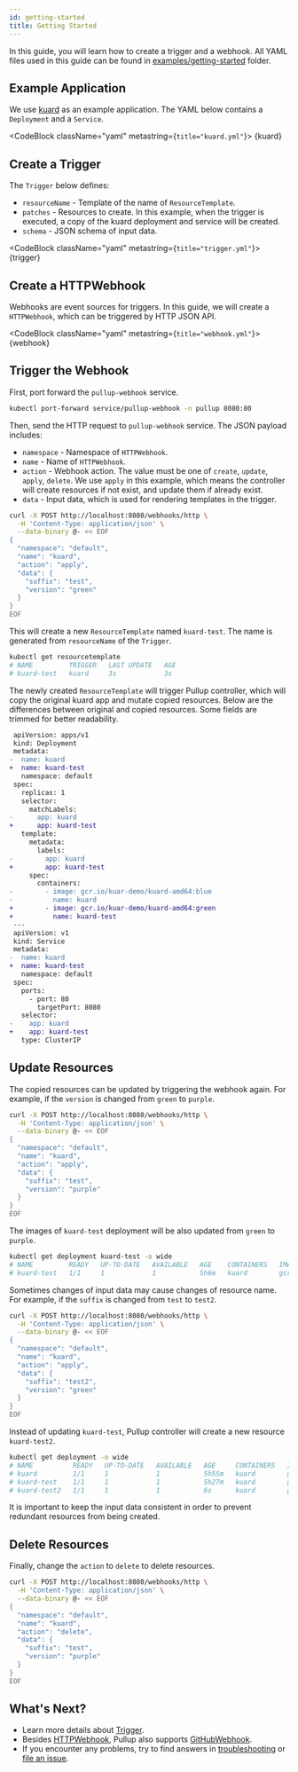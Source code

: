 ```yaml
---
id: getting-started
title: Getting Started
---
```



In this guide, you will learn how to create a trigger and a webhook. All YAML files used in this guide can be found in [examples/getting-started](https://github.com/tommy351/pullup/tree/master/examples/getting-started) folder.

## Example Application

We use [kuard](https://github.com/kubernetes-up-and-running/kuard) as an example application. The YAML below contains a `Deployment` and a `Service`.


<CodeBlock className="yaml" metastring={`title="kuard.yml"`}>
  {kuard}
</CodeBlock>

## Create a Trigger

The `Trigger` below defines:

- `resourceName` - Template of the name of `ResourceTemplate`.
- `patches` - Resources to create. In this example, when the trigger is executed, a copy of the kuard deployment and service will be created.
- `schema` - JSON schema of input data.


<CodeBlock className="yaml" metastring={`title="trigger.yml"`}>
  {trigger}
</CodeBlock>

## Create a HTTPWebhook

Webhooks are event sources for triggers. In this guide, we will create a `HTTPWebhook`, which can be triggered by HTTP JSON API.


<CodeBlock className="yaml" metastring={`title="webhook.yml"`}>
  {webhook}
</CodeBlock>

## Trigger the Webhook

First, port forward the `pullup-webhook` service.

```bash
kubectl port-forward service/pullup-webhook -n pullup 8080:80
```

Then, send the HTTP request to `pullup-webhook` service. The JSON payload includes:

- `namespace` - Namespace of `HTTPWebhook`.
- `name` - Name of `HTTPWebhook`.
- `action` - Webhook action. The value must be one of `create`, `update`, `apply`, `delete`. We use `apply` in this example, which means the controller will create resources if not exist, and update them if already exist.
- `data` - Input data, which is used for rendering templates in the trigger.

```bash
curl -X POST http://localhost:8080/webhooks/http \
  -H 'Content-Type: application/json' \
  --data-binary @- << EOF
{
  "namespace": "default",
  "name": "kuard",
  "action": "apply",
  "data": {
    "suffix": "test",
    "version": "green"
  }
}
EOF
```

This will create a new `ResourceTemplate` named `kuard-test`. The name is generated from `resourceName` of the `Trigger`.

```bash
kubectl get resourcetemplate
# NAME         TRIGGER   LAST UPDATE   AGE
# kuard-test   kuard     3s            3s
```

The newly created `ResourceTemplate` will trigger Pullup controller, which will copy the original kuard app and mutate copied resources. Below are the differences between original and copied resources. Some fields are trimmed for better readability.

```diff
 apiVersion: apps/v1
 kind: Deployment
 metadata:
-  name: kuard
+  name: kuard-test
   namespace: default
 spec:
   replicas: 1
   selector:
     matchLabels:
-      app: kuard
+      app: kuard-test
   template:
     metadata:
       labels:
-        app: kuard
+        app: kuard-test
     spec:
       containers:
-        - image: gcr.io/kuar-demo/kuard-amd64:blue
-          name: kuard
+        - image: gcr.io/kuar-demo/kuard-amd64:green
+          name: kuard-test
 ---
 apiVersion: v1
 kind: Service
 metadata:
-  name: kuard
+  name: kuard-test
   namespace: default
 spec:
   ports:
     - port: 80
       targetPort: 8080
   selector:
-    app: kuard
+    app: kuard-test
   type: ClusterIP
```

## Update Resources

The copied resources can be updated by triggering the webhook again. For example, if the `version` is changed from `green` to `purple`.

```bash {10}
curl -X POST http://localhost:8080/webhooks/http \
  -H 'Content-Type: application/json' \
  --data-binary @- << EOF
{
  "namespace": "default",
  "name": "kuard",
  "action": "apply",
  "data": {
    "suffix": "test",
    "version": "purple"
  }
}
EOF
```

The images of `kuard-test` deployment will be also updated from `green` to `purple`.

```bash
kubectl get deployment kuard-test -o wide
# NAME         READY   UP-TO-DATE   AVAILABLE   AGE    CONTAINERS   IMAGES                                SELECTOR
# kuard-test   1/1     1            1           5h6m   kuard        gcr.io/kuar-demo/kuard-amd64:purple   app=kuard-test
```

Sometimes changes of input data may cause changes of resource name. For example, if the `suffix` is changed from `test` to `test2`.

```bash {9}
curl -X POST http://localhost:8080/webhooks/http \
  -H 'Content-Type: application/json' \
  --data-binary @- << EOF
{
  "namespace": "default",
  "name": "kuard",
  "action": "apply",
  "data": {
    "suffix": "test2",
    "version": "green"
  }
}
EOF
```

Instead of updating `kuard-test`, Pullup controller will create a new resource `kuard-test2`.

```bash
kubectl get deployment -o wide
# NAME          READY   UP-TO-DATE   AVAILABLE   AGE     CONTAINERS   IMAGES                               SELECTOR
# kuard         1/1     1            1           5h55m   kuard        gcr.io/kuar-demo/kuard-amd64:blue    app=kuard
# kuard-test    1/1     1            1           5h27m   kuard        gcr.io/kuar-demo/kuard-amd64:green   app=kuard-test
# kuard-test2   1/1     1            1           6s      kuard        gcr.io/kuar-demo/kuard-amd64:green   app=kuard-test2
```

It is important to keep the input data consistent in order to prevent redundant resources from being created.

## Delete Resources

Finally, change the `action` to `delete` to delete resources.

```bash {7}
curl -X POST http://localhost:8080/webhooks/http \
  -H 'Content-Type: application/json' \
  --data-binary @- << EOF
{
  "namespace": "default",
  "name": "kuard",
  "action": "delete",
  "data": {
    "suffix": "test",
    "version": "purple"
  }
}
EOF
```

## What's Next?

- Learn more details about [Trigger](trigger.mdx).
- Besides [HTTPWebhook](http-webhook.md), Pullup also supports [GitHubWebhook](github-webhook.md).
- If you encounter any problems, try to find answers in [troubleshooting](troubleshooting.md) or [file an issue](https://github.com/tommy351/pullup/issues/new).

